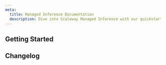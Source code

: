 ```yaml
---
meta:
  title: Managed Inference Documentation
  description: Dive into Scaleway Managed Inference with our quickstart guides, how-tos, tutorials and more.
---
```


<ProductHeader
   productName="Managed Inference"
   productLogo="inference"
   description="Dive into seamless language processing with our easy-to-use LLM endpoints. Perfect for everything from data analysis to creative tasks, all with clear pricing."
   url="/ai-data/managed-inference/quickstart"
   label="Managed Inference Quickstart"
/>

## Getting Started

<Grid>
    <SummaryCard
        title="Quickstart"
        icon="rocket"
        description="Learn how to create, connect to, and delete a Managed Inference endpoint in a few steps."
        label="View Quickstart"
        url="/ai-data/managed-inference/quickstart/"
    />
    <SummaryCard
        title="Concepts"
        icon="information-circle-outline"
        description="Core concepts that give you a better understanding of Scaleway Managed Inference."
        label="View Concepts"
        url="/ai-data/managed-inference/concepts/"
    />
    <SummaryCard
        title="How-tos"
        icon="help-circle-outline"
        description="Check our guides about creating and managing Managed Inference endpoints."
        label="View How-tos"
        url="/ai-data/managed-inference/how-to/"
    />
    <SummaryCard
        title="Additional content"
        icon="book-open-outline"
        description="Guides to help you choose a Managed Inference endpoint, understand pricing and advanced configuration."
        label="View additional content"
        url="/ai-data/managed-inference/reference-content/"
    />
</Grid>

<ClickableBanner
    productLogo="cli"
    title="Managed Inference API"
    description="Learn how to create and manage your Scaleway Managed Inference endpoints through the API."
    url="https://www.scaleway.com/en/developers/api/managed-inference/"
    label="Go to Managed Inference API"
/>

## Changelog

<ChangelogList
    productName="managed-inference"
    numberOfChanges={3}
/>
